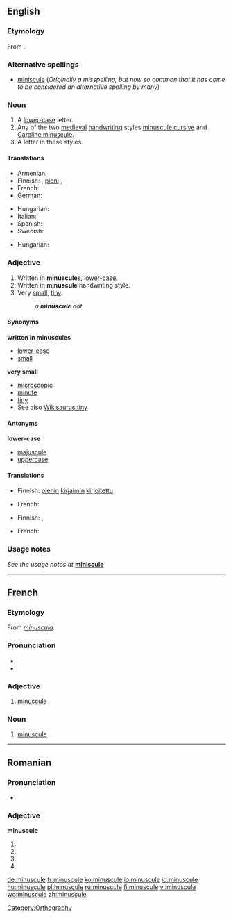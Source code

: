 {{wikipedia}}
==English==

===Etymology===
From {{etyl|fr}} {{term|minuscule|lang=fr}}.

===Alternative spellings===
* [[miniscule]] (''Originally a misspelling, but now so common that it has come to be considered an alternative spelling by many'')

===Noun===
{{en-noun}}

# A [[lower-case]] letter.
# Any of the two [[medieval]] [[handwriting]] styles [[minuscule cursive]] and [[Caroline minuscule]].
# A letter in these styles.

====Translations====
{{trans-top|lower-case letter}}
* Armenian: {{t-|hy|փոքրատառ|tr=p’ok’rataṙ}}
* Finnish: {{t+|fi|pienaakkonen}}, [[pieni]] {{t+|fi|kirjain}}, {{t-|fi|minuskeli}}
* French: {{t+|fr|minuscule|f}}
* German: {{t-|de|Kleinbuchstabe|m}}
{{trans-mid}}
* Hungarian: {{t|hu|kisbetű}}
* Italian: {{t+|it|minuscolo|m}}
* Spanish: {{t+|es|minúscula|f}}
* Swedish: {{t+|sv|gemen|c}}
{{trans-bottom}}

{{trans-top|medieval handwriting style}}
* Hungarian: {{t|hu|minuszkula}}
{{trans-mid}}
{{trans-bottom}}

{{trans-top|letter in this style}}
{{trans-mid}}
{{trans-bottom}}

===Adjective===
{{en-adj|more}}

# Written in '''minuscule'''s, [[lower-case]].
# Written in '''minuscule''' handwriting style.
# Very [[small]], [[tiny]].
#: ''a '''minuscule''' dot''

====Synonyms====
'''written in minuscules'''
* [[lower-case]]
* [[small]]

'''very small'''
* [[microscopic]]
* [[minute]]
* [[tiny]]
* See also [[Wikisaurus:tiny]]

====Antonyms====
'''lower-case'''
* [[majuscule]]
* [[uppercase]]

====Translations====
{{trans-top|written in minuscules}}
* Finnish: [[pieni|pienin]] [[kirjain|kirjaimin]] [[kirjoitettu]]
{{trans-mid}}
* French: {{t+|fr|minuscule}}
{{trans-bottom}}

{{trans-top|written in minuscule handwriting style}}
{{trans-mid}}
{{trans-bottom}}

{{trans-top|very small, tiny}}
* Finnish: {{t-|fi|mitätön}}, {{t+|fi|olematon}}
{{trans-mid}}
* French: {{t+|fr|minuscule}}
{{trans-bottom}}

===Usage notes===
''See the usage notes at'' '''[[miniscule]]'''

[[Category:Orthography]]

----

==French==

===Etymology===
From {{etyl|la|fr}} ''[[minuscula]]''.

===Pronunciation===
* {{audio|Fr-minuscule.ogg|audio}}
* {{IPA|/mi.ny.skyl/|lang=fr}}

===Adjective===
{{fr-adj-mf}}

# [[#Adjective|minuscule]]

===Noun===
{{fr-noun|f}}

# [[#Noun|minuscule]]

----

==Romanian==

===Pronunciation===
* {{IPA|[mi'nu.sku.le]|lang=ro}}

===Adjective===
'''minuscule'''

# {{ro-form-adj|fp|n|minuscul}}
# {{ro-form-adj|fp|a|minuscul}}
# {{ro-form-adj|np|n|minuscul}}
# {{ro-form-adj|np|a|minuscul}}

[[de:minuscule]]
[[fr:minuscule]]
[[ko:minuscule]]
[[io:minuscule]]
[[id:minuscule]]
[[hu:minuscule]]
[[pl:minuscule]]
[[ru:minuscule]]
[[fi:minuscule]]
[[vi:minuscule]]
[[wo:minuscule]]
[[zh:minuscule]]